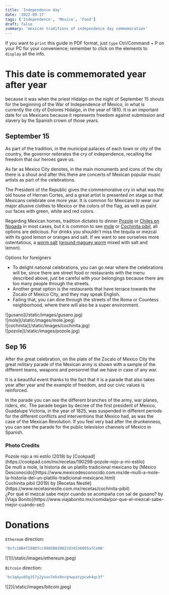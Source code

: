 ```yaml
---
title: 'Independence day'
date: '2022-09-17'
tags: ['Independence', 'Mexico', 'Food']
draft: false
summary: 'mexican traditions of independence day commemoration'
---
```


If you want to `print` this guide in PDF format, just `type` Ctrl/Command + P on your PC for your convenience; remember to click on the elements to `display` all the info.

# This date is commemorated year after year

because it was when the priest Hidalgo on the night of September 15 shouts for the beginning of the War of Independence of Mexico, in what is currently the city of Dolores Hidalgo, in the year of 1810.
It is an important date for us Mexicans because it represents freedom against submission and slavery by the Spanish crown of those years.

## September 15

As part of the tradition, in the municipal palaces of each town or city of the country, the governor reiterates the cry of independence, recalling the freedom that our heroes gave us.

As far as Mexico City denotes, in the main monuments and icons of the city there is a shout and after this there are concerts of Mexican popular music artists as part of the celebrations.

The President of the Republic gives the commemorative cry in what was the old house of Hernan Cortes, and a great artist is presented on stage so that Mexicans celebrate one more year. It is common for Mexicans to wear our major allusive clothes to Mexico or the colors of the flag, as well as paint our faces with green, white and red colors.

Regarding Mexican homes, tradition dictates to dinner [Pozole](https://es.wikipedia.org/wiki/Pozole) or [Chiles en Nogada](https://es.wikipedia.org/wiki/Chile_en_nogada) in most cases, but it is common to see [mole](https://es.wikipedia.org/wiki/Mole) or [Cochinita pibil](https://es.wikipedia.org/wiki/Cochinita_pibil), all options are delicious. For drinks you shouldn’t miss the tequila or mezcal with its good lemon or oranges and salt. If we want to see ourselves more ostentatious, a [worm salt](https://es.wikipedia.org/wiki/Sal_de_gusano) ([ground maguey worm](https://es.wikipedia.org/wiki/Comadia_redtenbacheri) mixed with salt and lemon).

Options for foreigners

- To delight national celebrations, you can go near where the celebrations will be, since there are street food or restaurants with the menu described above, just be careful with your belongings because there are too many people through the streets.
- Another great option is the restaurants that have terrace towards the Zocalo of Mexico City, and they may speak English.
- Failing that, you can dine through the streets of the Roma or Countess neighborhood, where there will also be a super environment.

<div className="-mx-2 flex flex-wrap overflow-hidden xl:-mx-2">
  <div className="my-1 w-full overflow-hidden px-2 xl:my-1 xl:w-1/2 xl:px-2">
    ![gusano](/static/images/gusano.jpg)
  </div>
  <div className="my-1 w-full overflow-hidden px-2 xl:my-1 xl:w-1/2 xl:px-2">
    ![mole](/static/images/mole.jpeg)
  </div>
  <div className="my-1 w-full overflow-hidden px-2 xl:my-1 xl:w-1/2 xl:px-2">
    ![cochinita](/static/images/cochinita.jpg)
  </div>
  <div className="my-1 w-full overflow-hidden px-2 xl:my-1 xl:w-1/2 xl:px-2">
    ![pozole](/static/images/pozole.jpg)
  </div>
</div>

## Sep 16

After the great celebration, on the plate of the Zocalo of Mexico City the great military parade of the Mexican army is shown with a sample of the different teams, weapons and personnel that we have in case of any war.

It is a beautiful event thanks to the fact that it is a parade that also takes year after year and the example of freedom, and our civic values is reinforced.

In the parade you can see the different branches of the army, war planes, riders, etc.
The parade began by decree of the first president of Mexico, Guadalupe Victoria, in the year of 1825, was suspended in different periods for the different conflicts and interventions that Mexico had, as was the case of the Mexican Revolution.
If you feel very bad after the drunkenness, you can see the parade for the public television channels of Mexico in Spanish.

### Photo Credits

<div>
  Pozole rojo a mi estilo (2019) by
  [Cookpad](https://cookpad.com/mx/recetas/190298-pozole-rojo-a-mi-estilo)
</div>

<div>
  De mulli a mole, la historia de un platillo tradicional mexicano by [México
  Desconocido](https://www.mexicodesconocido.com.mx/de-mulli-a-mole-la-historia-del-un-platillo-tradicional-mexicano.html)
</div>

<div>
  Cochinita pibil (2019) by [Recetas
  Nestlé](https://www.recetasnestle.com.mx/recetas/cochinita-pibil)
</div>

<div>
  ¿Por qué el mezcal sabe mejor cuando se acompaña con sal de gusano? by [Viaja
  Bonito](https://www.viajabonito.mx/comida/por-que-el-mezcal-sabe-mejor-cuando-se/)
</div>

# Donations

`Ethereum` direction:

```bash
'0xfc10B4f288Dfcc996EB819021934536095a7Ce90'
```

<div className="-mx-2 flex flex-wrap overflow-hidden xl:-mx-2">
  <div className="my-1 w-full overflow-hidden px-2 xl:my-1 xl:w-1/2 xl:px-2">
    ![1](/static/images/ethereum.jpeg)
  </div>
</div>

`Bitcoin` direction:

```bash
'bc1q4yud5g357y2ysxn7ekx0ncqnwpatypcwh4qc3f'
```

<div className="-mx-2 flex flex-wrap overflow-hidden xl:-mx-2">
  <div className="my-1 w-full overflow-hidden px-2 xl:my-1 xl:w-1/2 xl:px-2">
    ![2](/static/images/bitcoin.jpeg)
  </div>
</div>
